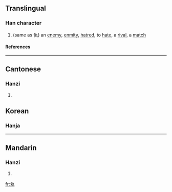 ==Translingual==
===Han character===
{{Han char|rn=5|rad=乙|as=08|sn=9|four=|canj=戈水大弓 (IEKN)}}
# (same as 仇) an [[enemy]], [[enmity]], [[hatred]], to [[hate]], a [[rival]], a [[match]]
====References====
{{Han ref|kx=0084.220|hdz=10056.020|uh=341C|ud=13340}}

----
==Cantonese==
===Hanzi===
{{yue-hanzi|jyut=|y=[[chaau4]]}}
# {{defn|Cantonese}}

==Korean==

===Hanja===
{{ko-hanja|hangeul=구|rv=gu|mr=ku|y=kwu|eumhun=원수|ehrv=wonsu|ehmr=wŏnsu|ehy=wenswu}}

----
==Mandarin==
===Hanzi===
{{cmn-hanzi|pin=[[chóu]] ([[chou2]])|wg=ch'ou<sup>2</sup>}}
# {{defn|Mandarin}}

[[fr:㐜]]